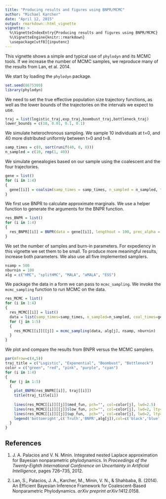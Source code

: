 ```yaml
---
title: "Producing results and figures using BNPR/MCMC"
author: "Michael Karcher"
date: "April 12, 2015"
output: rmarkdown::html_vignette
vignette: >
  %\VignetteIndexEntry{Producing results and figures using BNPR/MCMC}
  %\VignetteEngine{knitr::rmarkdown}
  \usepackage[utf8]{inputenc}
---
```


This vignette shows a simple and typical use of `phylodyn` and its MCMC tools. If we increase the number of MCMC samples, we reproduce many of the results from Lan, et al. 2014.

We start by loading the `phylodyn` package.

```r
set.seed(8675309)
library(phylodyn)
```

We need to set the true effective population size trajectory functions, as well as the lower bounds of the trajectories on the intervals we expect to use.

```r
traj = list(logistic_traj,exp_traj,boombust_traj,bottleneck_traj)
lower_bounds = c(10, 0.01, 0.1, 0.1)
```

We simulate heterochronous sampling. We sample 10 individuals at t=0, and 40 more distributed uniformly between t=0 and t=8.

```r
samp_times = c(0, sort(runif(40, 0, 8)))
n_sampled = c(10, rep(1, 40))
```

We simulate genealogies based on our sample using the coalescent and the four trajectories.

```r
gene = list()
for (i in 1:4)
{
  gene[[i]] = coalsim(samp_times = samp_times, n_sampled = n_sampled, traj = traj[[i]], lower_bound = lower_bounds[i])
}
```

We first use BNPR to calculate approximate marginals. We use a helper function to generate the arguments for the BNPR function.

```r
res_BNPR = list()
for (i in 1:4)
{
  res_BNPR[[i]] = BNPR(data = gene[[i]], lengthout = 100, prec_alpha = 0.01, prec_beta = 0.01)
}
```

We set the number of samples and burn-in parameters. For expediency in this vignette we set them to be small. To produce more meaningful results, increase both parameters. We also use all five implemented samplers.

```r
nsamp = 500
nburnin = 100
alg = c("HMC", "splitHMC", "MALA", "aMALA", "ESS")
```

We package the data in a form we can pass to `mcmc_sampling`. We invoke the `mcmc_sampling` function to run MCMC on the data.

```r
res_MCMC = list()
for (i in 1:4)
{
  res_MCMC[[i]] = list()
  data = list(samp_times=samp_times, n_sampled=n_sampled, coal_times=gene[[i]]$coal_times)
  for (j in 1:5)
  {
    res_MCMC[[i]][[j]] = mcmc_sampling(data, alg[j], nsamp, nburnin)
  }
}
```

We plot and compare the results from BNPR versus the MCMC samplers.

```r
par(mfrow=c(4,5))
traj_title = c("Logistic", "Exponential", "Boombust", "Bottleneck")
color = c("green", "red", "pink", "purple", "cyan")
for (i in 1:4)
{
  for (j in 1:5)
  {
    plot_BNPR(res_BNPR[[i]], traj[[i]])
    title(traj_title[i])
    
    lines(res_MCMC[[i]][[j]]$med_fun, pch="", col=color[j], lwd=2.5)
    lines(res_MCMC[[i]][[j]]$low_fun, pch="", col=color[j], lwd=2, lty=3)
    lines(res_MCMC[[i]][[j]]$up_fun,  pch="", col=color[j], lwd=2, lty=3)
    legend('bottomright',c('Truth','BNPR',alg[j]),col=c('black','blue',color[j]),lwd=c(1,2.5,2.5),bty='n')
  }
}
```

## References

1. J. A. Palacios and V. N. Minin.
Integrated nested Laplace approximation for Bayesian nonparametric phylodynamics.
In *Proceedings of the Twenty-Eighth International Conference on Uncertainty in Artificial Intelligence*, pages 726–735, 2012.

2. Lan, S., Palacios, J. A., Karcher, M., Minin, V. N., & Shahbaba, B. (2014).
An Efficient Bayesian Inference Framework for Coalescent-Based Nonparametric Phylodynamics.
*arXiv preprint arXiv*:1412.0158.
